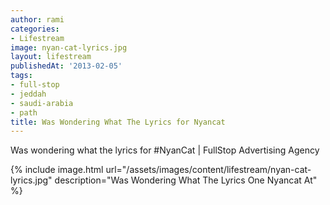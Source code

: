 ```yaml
---
author: rami
categories:
- Lifestream
image: nyan-cat-lyrics.jpg
layout: lifestream
publishedAt: '2013-02-05'
tags:
- full-stop
- jeddah
- saudi-arabia
- path
title: Was Wondering What The Lyrics for Nyancat
---
```


Was wondering what the lyrics for #NyanCat | FullStop Advertising Agency

{% include image.html url="/assets/images/content/lifestream/nyan-cat-lyrics.jpg" description="Was Wondering What The Lyrics One Nyancat At" %}
